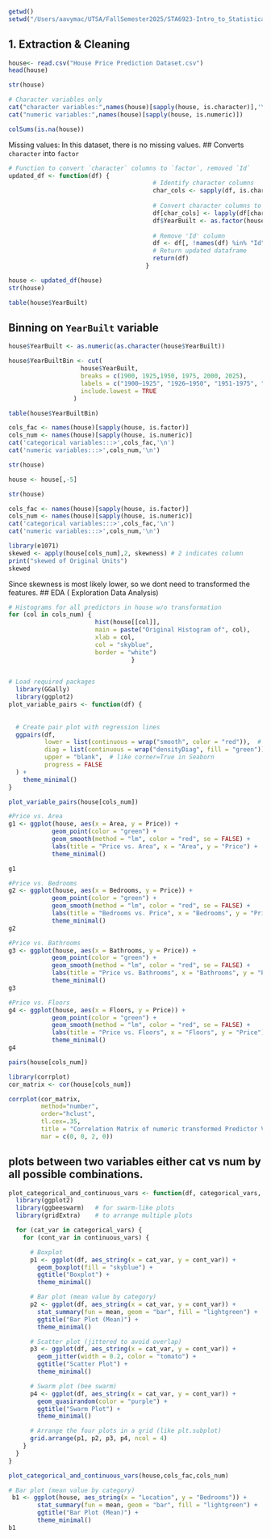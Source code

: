 

```r
getwd()
setwd("/Users/aavymac/UTSA/FallSemester2025/STA6923-Intro_to_Statistical_Learning/sta6923-project")
```

## 1. Extraction & Cleaning
```r
house<- read.csv("House Price Prediction Dataset.csv")
head(house)
```
```r
str(house)
```
```r
# Character variables only
cat("character variables:",names(house)[sapply(house, is.character)],'\n')
cat("numeric variables:",names(house)[sapply(house, is.numeric)])   
```
```r
colSums(is.na(house))
```

Missing values: In this dataset, there is no missing values. 
## Converts `character` into `factor`

```r
# Function to convert `character` columns to `factor`, removed `Id` 
updated_df <- function(df) {
                                        # Identify character columns
                                        char_cols <- sapply(df, is.character)
                                        
                                        # Convert character columns to factors
                                        df[char_cols] <- lapply(df[char_cols], as.factor)
                                        df$YearBuilt <- as.factor(house$YearBuilt)
                                        
                                        # Remove 'Id' column
                                        df <- df[, !names(df) %in% "Id"]
                                        # Return updated dataframe
                                        return(df)
                                      }
```


```r
house <- updated_df(house)
str(house)
```
```r
table(house$YearBuilt)
```

## Binning on `YearBuilt` variable
```r
house$YearBuilt <- as.numeric(as.character(house$YearBuilt))
```


```r
house$YearBuiltBin <- cut(
                    house$YearBuilt,
                    breaks = c(1900, 1925,1950, 1975, 2000, 2025),
                    labels = c("1900–1925", "1926–1950", "1951-1975", "1976–2000", "2001–2025"),
                    include.lowest = TRUE
                  )

```


```r
table(house$YearBuiltBin)
```


```r
cols_fac <- names(house)[sapply(house, is.factor)]
cols_num <- names(house)[sapply(house, is.numeric)]
cat('categorical variables:::>',cols_fac,'\n')
cat('numeric variables:::>',cols_num,'\n')
```

```r
str(house)
```
```r
house <- house[,-5]

```

```r
str(house)
```
```r
cols_fac <- names(house)[sapply(house, is.factor)]
cols_num <- names(house)[sapply(house, is.numeric)]
cat('categorical variables:::>',cols_fac,'\n')
cat('numeric variables:::>',cols_num,'\n')
```


```r
library(e1071)
skewed <- apply(house[cols_num],2, skewness) # 2 indicates column
print("skewed of Original Units")
skewed
```

Since skewness is most likely lower, so we dont need to transformed the features.
## EDA ( Exploration Data Analysis)
```r
# Histograms for all predictors in house w/o transformation
for (col in cols_num) {
                        hist(house[[col]],
                        main = paste("Original Histogram of", col),
                        xlab = col,
                        col = "skyblue",
                        border = "white")
                                  }
                                  
```



```r
# Load required packages
  library(GGally)
  library(ggplot2)
plot_variable_pairs <- function(df) {
  
  
  # Create pair plot with regression lines
  ggpairs(df,
          lower = list(continuous = wrap("smooth", color = "red")),  # regression line
          diag = list(continuous = wrap("densityDiag", fill = "green")),  # green density plot
          upper = "blank",  # like corner=True in Seaborn
          progress = FALSE
  ) +
    theme_minimal()
}
```


```r
plot_variable_pairs(house[cols_num])
```


```r
#Price vs. Area
g1 <- ggplot(house, aes(x = Area, y = Price)) +
            geom_point(color = "green") +
            geom_smooth(method = "lm", color = "red", se = FALSE) +
            labs(title = "Price vs. Area", x = "Area", y = "Price") +
            theme_minimal()

g1
```


```r
#Price vs. Bedrooms
g2 <- ggplot(house, aes(x = Bedrooms, y = Price)) + 
            geom_point(color = "green") +
            geom_smooth(method = "lm", color = "red", se = FALSE) +
            labs(title = "Bedrooms vs. Price", x = "Bedrooms", y = "Price") +
            theme_minimal()
g2
```


```r
#Price vs. Bathrooms
g3 <- ggplot(house, aes(x = Bathrooms, y = Price)) + 
            geom_point(color = "green") +
            geom_smooth(method = "lm", color = "red", se = FALSE) +
            labs(title = "Price vs. Bathrooms", x = "Bathrooms", y = "Price")+ 
            theme_minimal()
g3
```


```r
#Price vs. Floors
g4 <- ggplot(house, aes(x = Floors, y = Price)) + 
            geom_point(color = "green") +
            geom_smooth(method = "lm", color = "red", se = FALSE) +
            labs(title = "Price vs. Floors", x = "Floors", y = "Price")+ 
            theme_minimal()
g4
```

```r
pairs(house[cols_num])
```



```r
library(corrplot)
cor_matrix <- cor(house[cols_num])
```


```r
corrplot(cor_matrix,
         method="number",
         order="hclust",
         tl.cex=.35,
         title = "Correlation Matrix of numeric transformed Predictor Variables",
         mar = c(0, 0, 2, 0))
```


## plots between two variables either cat vs num by all possible combinations.
```r
plot_categorical_and_continuous_vars <- function(df, categorical_vars, continuous_vars) {
  library(ggplot2)
  library(ggbeeswarm)   # for swarm-like plots
  library(gridExtra)    # to arrange multiple plots

  for (cat_var in categorical_vars) {
    for (cont_var in continuous_vars) {

      # Boxplot
      p1 <- ggplot(df, aes_string(x = cat_var, y = cont_var)) +
        geom_boxplot(fill = "skyblue") +
        ggtitle("Boxplot") +
        theme_minimal()

      # Bar plot (mean value by category)
      p2 <- ggplot(df, aes_string(x = cat_var, y = cont_var)) +
        stat_summary(fun = mean, geom = "bar", fill = "lightgreen") +
        ggtitle("Bar Plot (Mean)") +
        theme_minimal()

      # Scatter plot (jittered to avoid overlap)
      p3 <- ggplot(df, aes_string(x = cat_var, y = cont_var)) +
        geom_jitter(width = 0.2, color = "tomato") +
        ggtitle("Scatter Plot") +
        theme_minimal()

      # Swarm plot (bee swarm)
      p4 <- ggplot(df, aes_string(x = cat_var, y = cont_var)) +
        geom_quasirandom(color = "purple") +
        ggtitle("Swarm Plot") +
        theme_minimal()

      # Arrange the four plots in a grid (like plt.subplot)
      grid.arrange(p1, p2, p3, p4, ncol = 4)
    }
  }
}

```


```r
plot_categorical_and_continuous_vars(house,cols_fac,cols_num)
```



```r
# Bar plot (mean value by category)
 b1 <- ggplot(house, aes_string(x = "Location", y = "Bedrooms")) +
        stat_summary(fun = mean, geom = "bar", fill = "lightgreen") +
        ggtitle("Bar Plot (Mean)") +
        theme_minimal()
b1
```



```r
```
